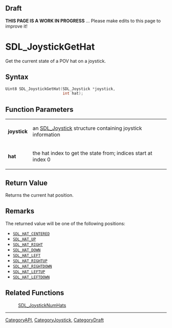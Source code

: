
== Draft ==

'''THIS PAGE IS A WORK IN PROGRESS''' ... Please make edits to this page to improve it!
= SDL_JoystickGetHat =

Get the current state of a POV hat on a joystick.

== Syntax ==

<syntaxhighlight lang='c'>
Uint8 SDL_JoystickGetHat(SDL_Joystick *joystick,
                         int hat);
</syntaxhighlight>

== Function Parameters ==

{|
|'''joystick'''
|an [[SDL_Joystick]] structure containing joystick information
|-
|'''hat'''
|the hat index to get the state from; indices start at index 0
|}

== Return Value ==

Returns the current hat position.



== Remarks ==

The returned value will be one of the following positions:

* <code>[[SDL_HAT_CENTERED]]</code> 
* <code>[[SDL_HAT_UP]]</code> 
* <code>[[SDL_HAT_RIGHT]]</code> 
* <code>[[SDL_HAT_DOWN]]</code> 
* <code>[[SDL_HAT_LEFT]]</code> 
* <code>[[SDL_HAT_RIGHTUP]]</code> 
* <code>[[SDL_HAT_RIGHTDOWN]]</code> 
* <code>[[SDL_HAT_LEFTUP]]</code> 
* <code>[[SDL_HAT_LEFTDOWN]]</code>

== Related Functions ==

:[[SDL_JoystickNumHats]]

----
[[CategoryAPI]], [[CategoryJoystick]], [[CategoryDraft]]


